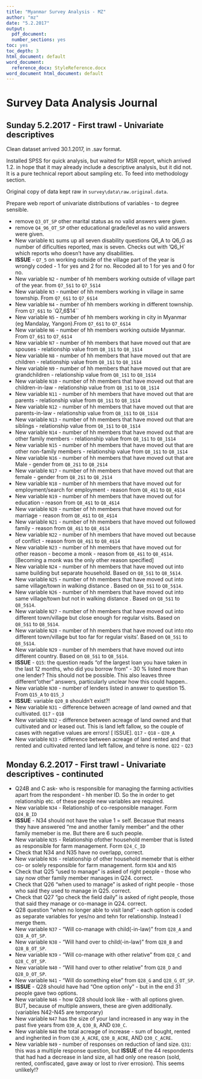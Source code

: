 ```yaml
---
title: "Myanmar Survey Analysis - MZ"
author: "mz"
date: "5.2.2017"
output:
  pdf_document:
  number_sections: yes
toc: yes
toc_depth: 3
html_document: default
word_document:
  reference_docx: StyleReference.docx
word_document html_document: default
---
```

  
# Survey Data Analysis Journal
  
## Sunday 5.2.2017 - First trawl - Univariate descriptives
  
Clean dataset arrived 30.1.2017, in .sav format. 

Installed SPSS for quick analysis, but waited for MSR report, which arrived 1.2. in hope that it may already include a descriptive analysis, but it did not. It is a pure technical report about sampling etc. To feed into methodology section. 

Original copy of data kept raw in `survey\data\raw.original.data`.

Prepare web report of univariate distributions of variables - to degree sensible. 

* remove `Q3_OT_SP` other marital status as no valid answers were given. 
* remove `Q4_96_OT_SP` other educational grade/level as no valid answers were given. 
* New variable `N1` sums up all seven disability questions Q6_A to Q6_G as number of dificulties reported, max is seven. Checks out with 'Q6_H` which reports who doesn't have any disabilities. 
* **ISSUE** - `Q7_5` on working outside of the village part of the year is wrongly coded - 1 for yes and 2 for no. Recoded all to 1 for yes and 0 for no. 
* New variable `N2` - number of hh members working outside of village part of the year. from `Q7_5$1` to `Q7_5$14`
* New variable `N3` - number of hh members working in village in same township. From  `Q7_6$1` to `Q7_6$14`
* New variable `N4` - number of hh members working in different township. From  `Q7_6$1` to `Q7_6$14``
* New variable `N5` - number of hh members working in city in Myanmar (eg Mandalay, Yangon).From  `Q7_6$1` to `Q7_6$14`
* New variable `N6` - number of hh members working outside Myanmar. From  `Q7_6$1` to `Q7_6$14`
* New variable `N7` - number of hh members that have moved out that are spouses - relationship value from  `Q8_1$1` to `Q8_1$14`
* New variable `N8` - number of hh members that have moved out that are children - relationship value from  `Q8_1$1` to `Q8_1$14`
* New variable `N9` - number of hh members that have moved out that are grandchildren - relationship value from  `Q8_1$1` to `Q8_1$14`
* New variable `N10` - number of hh members that have moved out that are children-in-law - relationship value from  `Q8_1$1` to `Q8_1$14`
* New variable `N11` - number of hh members that have moved out that are parents - relationship value from  `Q8_1$1` to `Q8_1$14`
* New variable `N12` - number of hh members that have moved out that are parents-in-law - relationship value from  `Q8_1$1` to `Q8_1$14`
* New variable `N13` - number of hh members that have moved out that are siblings - relationship value from  `Q8_1$1` to `Q8_1$14`
* New variable `N14` - number of hh members that have moved out that are other family members - relationship value from  `Q8_1$1` to `Q8_1$14`
* New variable `N15` - number of hh members that have moved out that are other non-family members - relationship value from  `Q8_1$1` to `Q8_1$14`
* New variable `N16` - number of hh members that have moved out that are Male - gender from  `Q8_2$1` to `Q8_2$14`
* New variable `N17` - number of hh members that have moved out that are female - gender from  `Q8_2$1` to `Q8_2$14`
* New variable `N18` - number of hh members that have moved out for employment/search for employment - reason from  `Q8_4$1` to `Q8_4$14`
* New variable `N19` - number of hh members that have moved out for education - reason from  `Q8_4$1` to `Q8_4$14`
* New variable `N20` - number of hh members that have moved out for marriage - reason from  `Q8_4$1` to `Q8_4$14`
* New variable `N21` - number of hh members that have moved out followed family - reason from  `Q8_4$1` to `Q8_4$14`
* New variable `N22` - number of hh members that have moved out because of conflict - reason from  `Q8_4$1` to `Q8_4$14`
* New variable `N23` - number of hh members that have moved out for other reason - become a monk - reason from  `Q8_4$1` to `Q8_4$14`. [Becoming a monk was the only other reason specified]
* New variable `N24` - number of hh members that have moved out into same building but separate household. Based on   `Q8_5$1` to `Q8_5$14`.
* New variable `N25` - number of hh members that have moved out into same village/town in walking distance . Based on  `Q8_5$1` to `Q8_5$14`.
* New variable `N26` - number of hh members that have moved out into same village/town but not in walking distance . Based on  `Q8_5$1` to `Q8_5$14`.
* New variable `N27` - number of hh members that have moved out into  different town/village but close enough for regular visits. Based on   `Q8_5$1` to `Q8_5$14`.
* New variable `N28` - number of hh members that have moved out into nto different town/village but too far for regular visits'. Based on  `Q8_5$1` to `Q8_5$14`.
* New variable `N29` - number of hh members that have moved out into different country. Based on  `Q8_5$1` to `Q8_5$14`.
* **ISSUE** - `Q15`: the question reads "of the largest loan you have taken in the last 12 months, who did you borrow from" - 30 % listed more than one lender? This should not be possible. This also leaves three different"other" answers, particularly unclear how this could happen..
* New variable `N30` - number of lenders listed in answer to question 15. From `Q15_A` to `Q15_J`
* **ISSUE**: variable `Q20_B` shouldn't exist?!
* New variable `N31` - difference between acreage of land owned and that cultivated. `Q17` - `Q18`
* New variable `N32` - difference between acreage of land owned and that cultivated and or leased out. This is land left fallow, so the couple of cases with negative values are errors! [ ISSUE]. `Q17` - `Q18` - `Q20_A`
* New variable `N33` - difference between acreage of land rented and that rented and cultivated rented land left fallow, and tehre is none. `Q22` - `Q23` 

## Monday 6.2.2017 - First trawl - Univariate descriptives - continuted

* Q24B and C ask- who is responsible for managing the farming activities apart from the respondent - hh menber ID. So the in order to get relationship etc. of these people new variables are required. 
* New variable `N34` - Relationship of co-responsible manager. Form `Q24_B_ID`
* **ISSUE** - N34 should not have the value 1 = self. Becasue that means they have answered "me and another family member" and the other family memeber is me. But there are 6 such people.
* New variable `N35` - Relationship ofother household member that is listed as responsible for farm management.  Form `Q24_C_ID`
* Check that N34 and N35 have no overlapp, correct.
* New variable `N36` - relationship of other household memebr that is either co- or solely responsible for farm management.  form `N34` and `N35`
* Check that Q25 "used to manage" is asked of right people - those who say now other family member manages in Q24. correct. 
* Check that Q26 "when used to manage" is asked of right people - those who said they used to manage in Q25. correct. 
* Check that Q27 "go check the field daily" is asked of right people, those that said they manage or co-manage in Q24. correct. 
* Q28 question "when no longer able to visit land" - each option is coded as separate variables for yes/no and tehn for relationship. Instead I merge them.
* New variable `N37` - "Will co-manage with child(-in-law)" from `Q28_A` and `Q28_A_OT_SP`. 
* New variable `N38` - "Will hand over to child(-in-law)" from `Q28_B` and `Q28_B_OT_SP`. 
* New variable `N39` - "Will co-manage with other relative" from `Q28_C` and `Q28_C_OT_SP`. 
* New variable `N40` - "Will hand over to other relative" from `Q28_D` and `Q28_D_OT_SP`. 
* New variable `N41` - "Will do something else" from `Q28_G` and `Q28_G_OT_SP`. 
* **ISSUE** - Q28 should have had "One option only" - but in the end 31 people gave two options. 
* New variable `N46` - how Q28 should look like - with all options given. BUT, because of multiple answers, these are given additionally. (variables N42-N45 are temporary)
* New variable `N47` has the size of your land increased in any way in the past five years from `Q30_A`, `Q30_B`, AND `Q30_C`.  
* New variable `N48` the total acreage of increase - sum of bought, rented and ingherited in from `Q30_A_ACRE`, `Q30_B_ACRE`, AND `Q30_C_ACRE`.  
* New variable `N49` - number of responses on reduction of land size.   `Q31`: this was a multiple response question, but **ISSUE** of the 44 respondents that had had a decrease in land size, all had only one reason (sold, rented, confiscated, gave away or lost to river errosion). This seems unlikely!?



